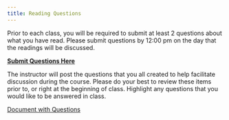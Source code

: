 ```yaml
---
title: Reading Questions
---
```


Prior to each class, you will be required to submit at least 2 questions about what you have read. Please submit questions by 12:00 pm on the day that the readings will be discussed.

[**Submit Questions Here**](https://forms.gle/8YnVTjkgrUGjownw8)

The instructor will post the questions that you all created to help facilitate discussion during the course. Please do your best to review these items prior to, or right at the beginning of class. Highlight any questions that you would like to be answered in class.

[Document with Questions](https://docs.google.com/document/d/1o9wHlyPcx_WAHtq5BVaz4JeqYU7oaHCVLzlZLiXw_4Y?usp=drive_fs)
